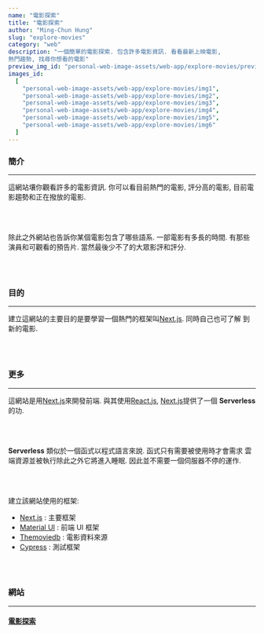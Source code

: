 ```yaml
---
name: "電影探索"
title: "電影探索"
author: "Ming-Chun Hung"
slug: "explore-movies"
category: "web"
description: "一個簡單的電影探索. 包含許多電影資訊. 看看最新上映電影, 
熱門趨勢, 找尋你想看的電影"
preview_img_id: "personal-web-image-assets/web-app/explore-movies/preview"
images_id:
  [
    "personal-web-image-assets/web-app/explore-movies/img1",
    "personal-web-image-assets/web-app/explore-movies/img2",
    "personal-web-image-assets/web-app/explore-movies/img3",
    "personal-web-image-assets/web-app/explore-movies/img4",
    "personal-web-image-assets/web-app/explore-movies/img5",
    "personal-web-image-assets/web-app/explore-movies/img6"
  ]
---
```


### 簡介

---

這網站壤你觀看許多的電影資訊. 你可以看目前熱門的電影, 評分高的電影,
目前電影趨勢和正在撥放的電影.

<br />
<br />

除此之外網站也告訴你某個電影包含了哪些語系. 一部電影有多長的時間.
有那些演員和可觀看的預告片. 當然最後少不了的大眾影評和評分.

<br />
<br />

### 目的

---

建立這網站的主要目的是要學習一個熱門的框架叫[Next.js](https://nextjs.org/). 同時自己也可了解
到新的電影.

<br />
<br />

### 更多

---

這網站是用[Next.js](https://nextjs.org/)來開發前端. 與其使用[React.js](https://react.dev/),
[Next.js](https://nextjs.org/)提供了一個 **Serverless** 的功.

<br />
<br />

**Serverless** 類似於一個函式以程式語言來說. 函式只有需要被使用時才會需求
雲端資源並被執行除此之外它將進入睡眠. 因此並不需要一個伺服器不停的運作.

<br />
<br />

建立該網站使用的框架:

- [Next.js](https://nextjs.org/) : 主要框架
- [Material UI](https://mui.com/material-ui/) : 前端 UI 框架
- [Themoviedb](https://developer.themoviedb.org/docs/getting-started) : 電影資料來源
- [Cypress](https://www.cypress.io/) : 測試框架

<br />
<br />

### 網站

---

#### [電影探索](https://explore-movies.netlify.app/)

<br />
<br />
